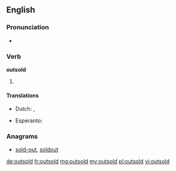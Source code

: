 ==English==

===Pronunciation===
* {{IPA|/ɑʊtˈsɔld/}}

===Verb===
'''outsold'''

# {{past of|outsell}}

====Translations====
{{trans-top|Past tense of outsell}}
* Dutch: {{t+|nl|de}}, {{t+|nl|den}}
{{trans-mid}}
* Esperanto: {{t-|eo|is|xs=Esperanto}}
{{trans-bottom}}
{{trans-top|past participle of outsell}}
{{trans-mid}}
{{trans-bottom}}

===Anagrams===
* [[sold-out#English|sold-out]], [[soldout#English|soldout]]

[[de:outsold]]
[[fr:outsold]]
[[mg:outsold]]
[[my:outsold]]
[[pl:outsold]]
[[vi:outsold]]